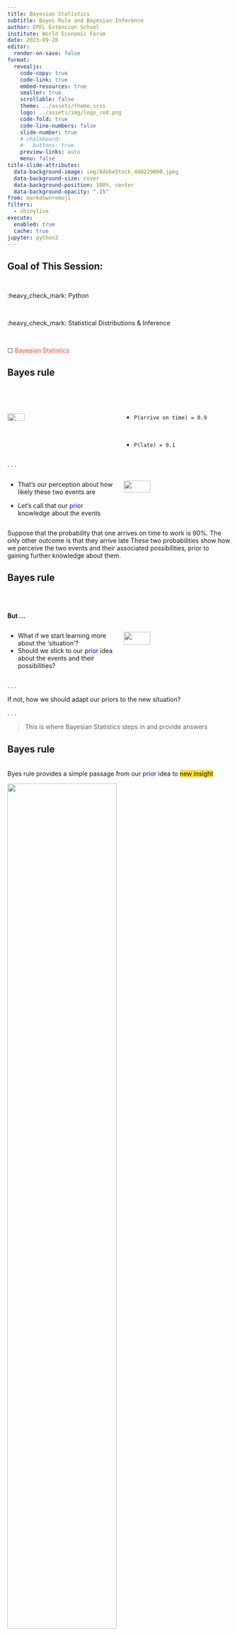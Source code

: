```yaml
---
title: Bayesian Statistics
subtitle: Bayes Rule and Bayesian Inference
author: EPFL Extension School
institute: World Economic Forum
date: 2023-09-28
editor:
  render-on-save: false
format:
  revealjs:
    code-copy: true
    code-link: true
    embed-resources: true
    smaller: true
    scrollable: false
    theme: ../assets/theme.scss 
    logo: ../assets/img/logo_red.png
    code-fold: true
    code-line-numbers: false
    slide-number: true
    # chalkboard:
    #   buttons: true
    preview-links: auto
    menu: false
title-slide-attributes:
  data-background-image: img/AdobeStock_440229000.jpeg
  data-background-size: cover
  data-background-position: 100%, center
  data-background-opacity: ".15" 
from: markdown+emoji
filters:
  - shinylive
execute:
  enabled: true
  cache: true
jupyter: python3
---
```



## {chalkboard-buttons="false" background-image="../assets/img/AdobeStock_536776996.jpeg"  background-size="cover"}

 
[Goal of This Session:]{style="font-size: 1.5em; font-weight: bold;"}

<br>


:heavy_check_mark: Python

<br>

:heavy_check_mark: Statistical Distributions & Inference

<br>

&#9744; [Bayesian Statistics]{style="color:#ff412c;"}


## Bayes rule 

<br> <br>

::: columns
::: {.column width="50%"}
::: fragment
![](img/AdobeStock_228399688.jpeg){width="40%" height="40%" fig-align="center"}
:::
:::

::: {.column width="50%"}
::: incremental
-   `P(arrive on time) = 0.9`

<br>

-   `P(late) = 0.1`
:::
:::
:::

. . .

::: columns
::: {.column width="50%"}
-   That's our perception about how likely these two events are

-   Let's call that our [prior]{style="color: blue"} knowledge about the events
:::

::: {.column width="50%"}
![](img/AdobeStock_607202393.jpeg){width="50%" height="50%" fig-align="center"}
:::
:::

::: notes
Suppose that the probability that one arrives on time to work is 90%. The only other outcome is that they arrive late These two probabilities show how we perceive the two events and their associated possibilities, prior to gaining further knowledge about them.
:::

## Bayes rule

<br> <br>

**But ...** 



::: columns
::: {.column width="50%"}
-   What if we start learning more about the 'situation'?
-   Should we stick to our [prior]{style="color: blue"} idea about the events and their possibilities?
:::

::: {.column width="50%"}
![](img/AdobeStock_462364017.jpeg){width="50%" height="50%" right="180" fig-align="center"}
:::
:::

. . .

If not, how we should adapt our priors to the new situation?

. . .


<!-- ::: goal -->
> This is where Bayesian Statistics steps in and provide answers
<!-- ::: -->



## Bayes rule {.smaller}

<br> Byes rule provides a simple passage from our [prior]{style="color: blue"} idea to [new insight]{style="background-color: #fadf43;"}

::: fragment
![](img/bayes-rule.jpeg){width="70%" height="70%" fig-align="center"}
:::

::: fragment
![](img/bayes-rule-example.jpg){width="70%" height="70%" fig-align="center"}
:::

. . .

Let's call the new idea a [posterior]{style="background-color: #fadf43;"}

. . .

`P(arrive on time)` → `P(arrive on time | it’s raining)` 

::: notes
press c to activate the chalk and circle on the P(arrive on time \| it's raining) and the word posterior press c again to turn it off
:::

## Bayes rule

<br> <br>

More formally, Bayes rule says:

<div style="position:relative; width:640px; height:480px; margin:0 auto;">
  <img class="fragment" src="img/AdobeStock_628760640.jpeg"   style="position:absolute;top:0;left:0;" />
  <!-- <img class="fragment" src="img/AdobeStock_628760640_1.jpeg" style="position:absolute;top:0;left:0;" /> -->
  <!-- <img class="fragment" src="img/AdobeStock_628760640_2.png" style="position:absolute;top:0;left:0;" /> -->
</div>

<!-- ![](img/AdobeStock_628760640.jpeg){width="55%" height="30%" fig-align="center"} -->


<!-- ::: fragment
$P(\text{arrive on time} | rain) = \frac{P(rain | \text{arrive on time})P(\text{arrive on time})}{P(rain)}$
::: -->

<!-- ## Bayes rule

<br> <br>

More formally, Bayes rule says:

<div class="r-stack" style="position:relative; width:640px; height:480px; margin:0 auto;">
  <img class="fragment current-visible" src="img/AdobeStock_628760640.jpeg" style="position:absolute;top:0;left:0;">
  <img class="fragment current-visible" src="img/AdobeStock_628760640_1.jpeg" style="position:absolute;top:0;left:0;">
  <img class="fragment" src="img/AdobeStock_628760640_2.png" style="position:absolute;top:0;left:0;">
</div> -->

## Bayes rule
#### An example 



::: incremental
-   **My prior**: 90% of WEF employees are on time

-   **New knowledge**: a speaker at the annual meeting will be from WEF NY office

-   What is my **posterior**? what is the probability that the speaker will be on time?
:::

<div style="position:relative; width:640px; height:480px; margin:0 auto;">
  <img class="fragment" src="img/bayes-example1.jpg"   style="position:absolute;top:0;left:0;" />
  <img class="fragment" src="img/bayes-example2.jpg" style="position:absolute;top:0;left:0;" />
  <img class="fragment" src="img/bayes-example3.jpg" style="position:absolute;top:0;left:0;" />
</div>

<!-- ![](img/bayes-example1.jpg){.absolute .fragment width="70%" height="70%" fig-align="center"}

![](img/bayes-example2.jpg){.absolute .fragment width="70%" height="70%" fig-align="center"}

![](img/bayes-example3.jpg){.absolute .fragment width="70%" height="70%" fig-align="center"}
 -->

::: notes
posterior p(speaker is on time \| ny office) or posterior p(wef on time \| ny office)?
:::

## Bayes rule
#### An example 

<br> <br>
<!-- ![](img/bayes-example3.jpg){width="60%" height="60%" fig-align="right"} -->

::: columns
::: {.column width="35%" }
::: {style="font-size:16px"}
\begin{align}
P(\text{on time}|\text{NY office})& = \frac{P(\text{NY office}|\text{on time})\times P(\text{on time})}{P(\text{NY office})} \\
& = \frac{0.4 \times 0.9}{0.4 \times 0.9 + 0.8 \times 0.1} = 0.82
\end{align}
:::
:::
::: {.column width="65%" }
![](img/bayes-example3.jpg){width="80%" height="80%" fig-align="right"}
:::
:::



<!-- ::: {style="font-size:16px"}
::: fragment
\begin{align}
P(\text{on time}|\text{NY office})& = \frac{P(\text{NY office}|\text{on time})\times P(\text{on time})}{P(\text{NY office})} \\
& = \frac{0.4 \times 0.9}{0.4 \times 0.9 + 0.8 \times 0.1} = 0.82
\end{align}
:::
::: -->

::: fragment
> My prior has dropped from **90% to 82%**
:::

::: notes
press c to activate the chalk and circle on the prior 90% and posterior 82% press c again to turn it off
:::


## How to obtain the posterior?

<br> 

We are usually interested in the full posterior **distribution** and not only in the **point** estimates. 

Remember the Bayes rule:

<div style="position:relative; width:640px; height:300px; margin:0 auto;">
  <img class="fragment" src="img/AdobeStock_628760640.jpeg"   style="position:absolute;top:0;left:0;" />
  <img class="fragment" src="img/AdobeStock_628760640_1.jpeg" style="position:absolute;top:0;left:0;" />
  <img class="fragment" src="img/AdobeStock_628760640_2.png" style="position:absolute;top:0;left:0;" />
</div>

. . .

Let's rewrite it as:

$$\color{#962cff}{P(\theta|data)} \propto \color{red}{P(data|\theta)}\times\color{blue}{P(\theta)}$$

Let's check each of this terms: what are the likelihood and prior? what is $\theta$?

## What is $\theta$?

Consider the example of flipping a coin. Then $\theta$ is the **probability** of getting a head. 

<br>

Other real-world examples are the probability that:

<br>

- a person has a disease
- a person buys a product
- a person clicks on an ad
- a person defaults on a loan
- a person is left handed
- a free throw by a basketball player is successful
- a baby is a girl
- a widget on an assembly line is faulty


## How to obtain the posterior?
#### Step back: what's the big picture?

We are usually interested in the full posterior **distribution** and not only in the **point** estimates. There are at least two approaches to obtain the distribution:

::: fragment

> [**Analytical Methods**:]{style="color: #6ebef0;"}

- They are based on `exact` formulas and conjugate prior concept
- Examples are Beta and Gamma distributions
- We introduce these methods and will use them in the hands-on session today
:::

::: fragment

> [**Numerical Methods**:]{style="color: #6ebef0;"}

- They are based on Markov Chain Monte Carlo `sampling` methods
- Examples are Metropolis-Hastings, Gibbs, and No-U-Turn Sampler (NUTS) methods
- We will use these techniques in the hands-on sessions tomorrow
:::

::: notes
In Bayesian inference, we are interested in the posterior **distribution** of the parameters of interest, and not only in the **point** estimates.
So, question is how to obtain the posterior distribution? 
:::


## Analytical Approach
#### Objective: find out the posterior given a prior and likelihood

<br>

Here is what we want to do: 
<!-- [violet]{style="color:#962cff"} <-- [blue]{style="color:blue"} + [red]{style="color:red"}  -->

- We begin with some [prior]{style="color:blue"} distribution of $\theta$
- We observe some data from the results of flipping the coin. So we can find the [likelihood]{style="color:red"} of the data given the parameter $\theta$.
- We infer the [posterior]{style="color:#962cff"} distribution using Bayes’ rule

<br>
<!-- $$\color{#962cff}{posterior} : \frac{\color{red}{likelihood}\times\color{blue}{prior}}{\color{red}{evidence}}$$

or simply, $\color{#962cff}{posterior} \propto \color{red}{likelihood}\times\color{blue}{prior}$

<br>


Mathematically: -->

<!-- $$\color{#962cff}{P(\theta|data)} = \frac{\color{red}{P(data|\theta)}\times\color{blue}{P(\theta)}}{\color{red}{P(data)}}$$ -->

$$\color{#962cff}{P(\theta|data)} \propto \color{red}{P(data|\theta)}\times\color{blue}{P(\theta)}$$


::: notes
The “likelihood” p(D|θ), is the probability that the data could be generated by the model with parameter value θ.
The “evidence” for the model, p(D), is the overall probability of the data according to the model, averaged over all possible parameter values. It is the normalization constant that ensures that the posterior is a proper probability distribution.
The term “evidence” is in fact the “marginal likelihood” that refers specifically to the operation of taking the average of the likelihood, p(D|θ), across all values of θ, weighted by the prior probability of θ.
:::

## Analytical Approach
#### Likelihood ... but what is the likelihood?

<br>

Let's go back to the coin example:

The probability of each outcome can be calculated directly from the Bernoulli distribution which has the form:

$$P(x|\theta) = \theta^x(1-\theta)^{1-x}$$

where $x$ is the outcome of the coin flip (0 or 1) and $\theta$ is the probability of getting a head, and can be fixed to be 0.5, for example.

<br>

So, $P(x|\theta=0.5)$ is only a function of $x$.

## Analytical Approach
#### Likelihood  ... but what if we fix $x$ and let $\theta$ vary?

<br>

In this case we get a function of $\theta$ that is called the (Bernoulli) likelihood function for $\theta$:

$$P(x|\theta) = \theta^x(1-\theta)^{1-x}$$

<br>

If we flip the coin N times and get $z=\sum_{i}x_i$  heads, then the likelihood function is:

$$P(x|\theta) = \theta^z(1-\theta)^{N-z}$$

Now we need to specify the prior: 

- Likelihood ✅
- prior ❓
- posterior ❓

<!-- $$\color{#962cff}{posterior} \propto \color{red}{likelihood}\times\color{blue}{prior}$$ -->

## Analytical Approach
#### Prior  ... what should be the prior?

<br>

- The prior $P(\theta)$ can be any function that gives probability for the values of $0 \leq \theta \leq 1$.

- For example, we can choose a uniform prior, which means that all values of $\theta$ are equally likely. There are many other choices.

- In Statistics, there are many instance where the choice is simply a matter of convenience. That's the case here for the prior:

- The prior $P(\theta)$ ~ Beta distribution is a convenient choice because it is a **conjugate prior** to the Bernoulli likelihood function.

<br>


::: callout-tip

Conjugate prior means that the posterior distribution is of the same form as the prior distribution:

[prior]{style="color:red"} ~ Beta distribution ➡️ [posterior]{style="color:#962cff"} ~ Beta distribution
:::

## Analytical Approach
#### Prior  ... what is Beta distribution?

<br>


Let's see what the Beta distribution looks like:

$$P(\theta) = \frac{\theta^{\alpha-1}(1-\theta)^{\beta-1}}{B(\alpha,\beta)}$$

where $B(\alpha,\beta)$ is the beta function:

$$B(\alpha,\beta) = \int_0^1 \theta^{\alpha-1}(1-\theta)^{\beta-1} d\theta$$

and $\alpha>0$ and $\beta>0$ are the shape parameters of the distribution, and $0 \leq \theta \leq 1$.

## Analytical Approach
#### Prior  ... what is Beta distribution?

<br>


Let's play with the [Beta distribution](https://shinylive.io/py/app/#code=NobwRAdghgtgpmAXGKAHVA6VBPMAaMAYwHsIAXOcpMAHQgEsZViAnMgAgGcALeibTgHcoZQtzqNmbdjBGoANsTLz6AIyzYFS9lE7sFZCU1YcIAVybYdeiKjoAzFsRhde-dpJPsAgujzsWSgATOBZ-M3oHJxdOQnocDE4yET1PaVU4ZLo6NFQAfQj2AF52CKwoAHM4PPt5CKCACjp2Ftc+AWFRbgwybjh4RIBrTLFsBoBKPGbWsvkobGIzMjzOehDVKBYmiFbd0vpyiDh5FbW4Da3pvev2AGJ2ABV6ZTgrm5ay7gAWJrAACWIgnYQWIcD0qE2sEyoT0xHs7F6cHYACFMlBgfQkiw1Et6KR2GIoBAqh4yHoeGg4AB+GhgSZvd73PioJZcFQhFgMm5lZlLFbs0K-KC0-y0gAKkPgFBYOhF7AAjP55QAGPDy+k7d4zA685acAWXMCqOXiyXQmXG-AKpWq9VTTVa-ZYIXsAB87FV7FUbo9tI1XJaGveZQhRxOsj420dHwOizILOWWjIv2g8DyqCC9j99veQdaGvG2QgdBC8M4oQAboLdf44wn-OXOKtSONEG8AAJ1pYdwIQDlYRTJqDyMhFWnedhigAiADE-W9S+xU9UM-YJm2HXtbBgWESQTBEnA4I15QBOABsAA5ldf1QG7gAC8scREBIkk5UAHiKAA9v-L7x-Yol0wFQIE4CFCDgBplQwZVFVg09TzwABWZVC03XYDAHJQGh-fwMmSLBMzw-xdQwKAJjwcjVAmSZ2AAckGABaBi8HkQQigAJgw95sLIZ55GghjUWSfQnA2VR6BUMgrBCcDnisewzAgQgBNIBjeJubCfzmDJ5AaFgGIAEhoGhEWSYzNPvbDsD045DJMsUmnMvpLPGazMNabChKqPsGkUQgigYjIkjY9hHChUgihnYdywwmyR0SbhAQmIscnQYDfFQBpcgKegG0rUJ-HWMwKiKB4WDMOBxjAABfPBwGXahAgARwiQJ4HITgeh-Mh8CIUgKCoZAeHaIQRDEeqAF0gA) and see how it changes with $\alpha$ and $\beta$.

::: fragment
A few observations:
:::

::: incremental
- Uniform distribution is a special case of the Beta distribution with $\alpha=\beta=1$
- Beta distributionf can become a symmetric distribution e.g. with $\alpha=\beta=4$
- Beta distribution can become a right (or left)-skewed e.g. with $\alpha=2$ (for $\beta=5$)
:::

::: fragment
We're almost there: 

- Likelihood ✅
- prior ✅
- posterior ❓
:::

::: notes
note that changing the values of $\alpha$ and $\beta$ changes the shape of the distribution
:::

## Analytical Approach
#### Posterior  ... what would it be like if the prior is Beta? {.smaller}

<br>

![](img/posterior.png){width="40%" height="40%" fig-align="center"}

$\color{#962cff}{P(\theta|data)} \propto \color{red}{\theta^z(1-\theta)^{N-z}}\times\color{blue}{\theta^{\alpha-1}(1-\theta)^{\beta-1}}$

$\color{#962cff}{P(\theta|data)} \propto \theta^{z+\alpha-1}(1-\theta)^{N-z+\beta-1}$

$\color{#962cff}{Beta(\alpha+z,\beta+N-z)} \propto \color{red}{\text{Bernoulli likelihood}} \times\color{blue}{Beta(\alpha,\beta)}$

<br>

Let's have a little [show](https://shinylive.io/py/app/#code=NobwRAdghgtgpmAXGKAHVA6VBPMAaMAYwHsIAXOcpMAHQgEsZViAnMgAgGcALeibTgHcoZQtzqNmbdjBGoANsTLz6AIyzYFS9lE7sFZCU1YcIAVybYdeiKjoAzFsRhde-dpJPsAgujzsWSgATOBZ-M3oHJxdOQnocDE4yET1PaVU4ZLo6NFQAfQj2AF52CKwoAHM4PPt5CKCACjp2Ftc+AWFRbgwybjh4RIBrTLFsBoBKPGbWsvkobGIzMjzOehDVKBYmiFbd0vpyiDh5FbW4Da3pvev2AGJ2ABV6ZTgrm5ay7gAWJrAACWIgnYQWIcD0vTg7AAQpkoPpiElQvRWOwxFAIFU9KorBD9CxkSwdBAgtDQhBFvIVOwVMMVNxiMQggB+GhgSZvd73PioJZcFQhFgcm5lblLFb80K-KCs-ysgAKm1gmVCOhl7AAjP51QAGPDq9k7d4zA6i5acCWXMCqNXyxXwCiE634DVa3X6qaGo37DCm8VnS0AORtkAsGUJxHs7Fq8U4ap1rrd2oNXo+JtsYvN-t+EDyfSgQVjztZ5hgYfYEfYeYLat1Gu1ieTKbKqF+rINQpajeuzfRxzysj42xT3sWZB5yy0ZGzSryqCC9jbHveXfYBvG2QgdBCkc4oQAbpLTf5R+P-LvOKtSONEG8AAInpZ3wLE0JYRRTqDyMhFVnedhygARAAxNs3m3dhoHgWd5wmG9PT2WwMBYdEQRgRI4DgRp1QATgANgADm1Qj9Q7dhSNuAAC3cOFxZCMUhbUAB4ilQZj1VIiFkmKCDMBUCBOFQKBCDgBptQwbVNTE7DsL1et103eDdnuQhAhESEyEEYh9HfVIdjhJxBFI+x6AqfwoAADzBbiDESMxVEnTgGk1dgACZ-GMipVgALzgIonLcr5xnkzltO0GEWHJMxKXoal6Fpeh6UZUiLLBYBtQAXTfJQGk4qB-FygAqArTQwHMq0c8Z2AK9gnIAWly8YioaEqAwmWqSrKuB8wqyZ2AAchYPr-BgTgihc4KbmSyzODSzLqLycy5gyeQGkGgASGgaFyta+om64UpmjL0OWbAluOBo+ppY4EoZIJdqm1KjvmshnnkES+vCyLoti+LEruva9luA7ZowCp8UaAHdnI0KOFQJwNlUegVDIKwgnoJJ8VUJZkQU95gfVTLJxyvpkn8DJkiwGDcv8EqoAmPAStUCZer61RaqG6koGWoo+rhgl-2Aob5EEMbIdafHCffYnYTJ2FKfsaXSY8dMyAwOnxgAag63MuoLenlfHDAmc1lq2u18rmf8Vm6jgPdkTesgOeFsazPkVBuCgIoxNw-wzvkHnmERfEUUAoD7sU1oHpmgnjoWv3Vr6jatpJqAdrFloJdj06ufOvrw7x6bgBj57XvevmURQ+Eg-50POHzm5M7eqpiQaRRCB5jIkg5xwlVIIogM-Xd07uTOwbWCZSNImyXoqbhljmBYlgniOWhsnhAWXjdcm43wW1yAp6DPfdQn8dYzAqIoHhYMw4HGMAAF88HASCEGQQIAEcIkCeByE4HpzLIPgIgpAKBUGQDwdoQgRBiAfulIAA) of this.


::: notes
a few things we learn from the plot:
- as you noted in the plots, posterior is a compromise between the prior and the likelihood
- the more data we have, the more the posterior is dominated by the likelihood, and less by the prior
- the posterior is a probability distribution, so it integrates to 1
- the posterior is a Beta distribution with parameters $\alpha+z$ and $\beta+N-z$
- a+b=N
:::

<!-- ## Analytical Approach
#### Prior  ... what is Gamma distribution?

<br>


Similar to beta distribution, gamma distribution is a convenient choice for the prior because it is a **conjugate prior** to the Gamma likelihood function. -->

## Hands-on session
#### Warm-up

<br>

::: panel-tabset

### code
```.python
import matplotlib.pyplot as plt
import numpy as np
from scipy.stats import beta

# create a range of x values
x = np.linspace(0,1,100)

# calculate the probability density function for x values
beta_pdf = beta.pdf(x, a=1, b=1)

# plot probability distribution function
plt.plot(x, beta_pdf)
plt.xlabel('x values')
plt.ylabel('f(x)')
plt.title('Beta distribution')
plt.show()F
```
### plot
```python
#| echo: false
#| eval: true
import matplotlib.pyplot as plt
import numpy as np
from scipy.stats import beta

# create a range of x values
x = np.linspace(0,1,100)

# calculate the probability density function for x values
beta_pdf = beta.pdf(x, a=1, b=1)

# plot probability distribution function
plt.plot(x, beta_pdf)
plt.xlabel('x values')
plt.ylabel('f(x)')
plt.title('Beta distribution')
plt.show()
```
:::


## {chalkboard-buttons="false" background-image="../assets/img/Handson_AdobeStock_316152114.jpeg" background-position="center"  background-repeat="no-repeat" background-opacity="0.5" background-size="cover"}

![](../assets/img/python-logo-inkscape.svg){width="30%" height="30%" fig-align="center"}

Let's begin:

-   Open the Jupyter notebook in `Day1-03/hands-on.ipynb`
-   Follow the instructions in the notebook, and run the codes.
-   You will be able to find the solution to the exercise in the `Day1-03/hands-on-solution.ipynb` notebook by the end of the day.

::: footer
:::

## {chalkboard-buttons="false" background-image="../assets/img/Coffee_AdobeStock_318442666.jpeg" background-size="99.8%" background-opacity="0.8" }

::: footer

:::


<!-- ## {chalkboard-buttons="false" background-iframe="https://extensionschool.ch" background-interactive="true" background-interactive-end="true" background-interactive-start="true" background-opacity="0.7" background-position="center" } 


::: footer
::: -->
